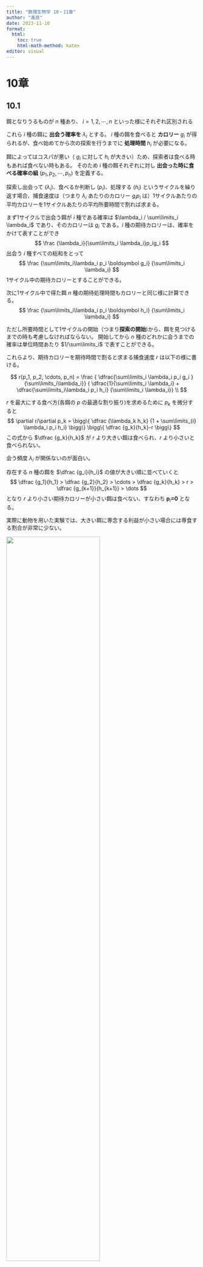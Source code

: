 ```yaml
---
title: "数理生物学 10・11章"
author: "髙良"
date: 2023-11-10
format: 
  html:
    toc: true
    html-math-method: katex
editor: visual
---
```


# 10章

## 10.1

餌となりうるものが $n$ 種あり、 $i = 1, 2,\cdots, n$ といった様にそれぞれ区別される

これら $i$ 種の餌に **出会う確率を** $\lambda_i$ とする。 $i$ 種の餌を食べると **カロリー** $g_i$ が得られるが、食べ始めてから次の探索を行うまでに **処理時間** $h_i$ が必要になる。

餌によってはコスパが悪い（ $g_i$ に対して $h_i$ が大きい）ため、探索者は食べる時もあれば食べない時もある。 そのため $i$ 種の餌それぞれに対し **出会った時に食べる確率の組** $(p_1, p_2, \cdots, p_n)$ を定義する。

探索し出会って ($\lambda_i$)、食べるか判断し ($p_i$)、処理する ($h_i$) というサイクルを繰り返す場合、捕食速度は（つまり $\lambda_i$ あたりのカロリー $g_ip_i$ は）1サイクルあたりの平均カロリーを1サイクルあたりの平均所要時間で割れば求まる。

まず1サイクルで出会う餌が $i$ 種である確率は $\lambda_i / \sum\limits_i \lambda_i$ であり、そのカロリーは $g_i$ である。$i$ 種の期待カロリーは、確率をかけて表すことができ $$
\frac
{\lambda_i}{\sum\limits_i \lambda_i}p_ig_i
$$ 出会う $i$ 種すべての総和をとって $$
\frac
{\sum\limits_i\lambda_i p_i \boldsymbol g_i} {\sum\limits_i \lambda_i}
$$ 1サイクル中の期待カロリーとすることができる。

次に1サイクル中で得た餌 $n$ 種の期待処理時間もカロリーと同じ様に計算できる。 $$
\frac
{\sum\limits_i\lambda_i p_i \boldsymbol h_i} {\sum\limits_i \lambda_i}
$$

ただし所要時間として1サイクルの開始（つまり**探索の開始**)から、餌を見つけるまでの時も考慮しなければならない。 開始してから $n$ 種のどれかに会うまでの確率は単位時間あたり $1/\sum\limits_i$ で表すことができる。

これらより、期待カロリーを期待時間で割ると求まる捕食速度 $r$ は以下の様に書ける。

$$
r(p_1, p_2, \cdots, p_n) = 
\frac 
{ \dfrac{\sum\limits_i \lambda_i p_i g_i } {\sum\limits_i\lambda_i}}
{ \dfrac{1}{\sum\limits_i \lambda_i} + \dfrac{\sum\limits_i\lambda_i p_i h_i} {\sum\limits_i \lambda_i}} 
\\
$$

$r$ を最大にする食べ方(各餌の $p$ の最適な割り振り)を求めるために $p_k$ を微分すると $$
\partial r/\partial p_k = 
\bigg\{ \dfrac {\lambda_k h_k} {1 + \sum\limits_{i} \lambda_i p_i h_i} \bigg\}
\bigg\{ \dfrac {g_k}{h_k}-r \bigg\}
$$ この式から $\dfrac {g_k}{h_k}$ が $r$ より大きい餌は食べられ、$r$ より小さいと食べられない。

会う頻度 $\lambda_i$ が関係ないのが面白い。

存在する $n$ 種の餌を $\dfrac {g_i}{h_i}$ の値が大きい順に並べていくと $$
\dfrac {g_1}{h_1} > \dfrac {g_2}{h_2} > \cdots > \dfrac {g_k}{h_k} > r > \dfrac {g_{k+1}}{h_{k+1}} > \dots
$$ となり $r$ より小さい期待カロリーが小さい餌は食べない、すなわち $\boldsymbol p_i \boldsymbol = \boldsymbol 0$ となる。

実際に動物を用いた実験では、大きい餌に専念する利益が小さい場合には専食する割合が非常に少ない。

![](./static/IMG_9025.png){width="70%"} <br><br><br>

## 10.2生物が適応的行動を取る理由

餌探しのコストを小さくできれば繁殖行動などにリソースを費やすことができ、繁殖成功度（適応度）を上げることができる。

動物行動の**遺伝的基盤は環境中のデータを元に餌選択を行うための方法**を規定していて、それは適応的な方向に進化している。

前節の捕食速度 $r$ は評価関数と呼ばれ最適化の基礎的な尺度の一つであり合理的意思決定に役立つ。 <br><br><br>

## 10.3 採餌場所の決定

10.1の餌選択モデルでは、さまざまな餌が完全に混合していて（確率に基づき）ランダムに出会うと仮定した。

変わって、距離が離れた別々の2点にそれぞれ別の昆虫1と2がいる。この場合、同時に餌を狙うことができないため**片方の餌の捕食速度がもう片方より大きい場合にのみ採餌が続く**。

つまり $$
\dfrac {\lambda_1 g_1}{1 + \lambda_1 h_1} > \dfrac {\lambda_2 g_2}{1 + \lambda_2 h_2}
$$ の場合にのみ1種の昆虫が好まれる。

そのため、ある餌の密度が高くなると急にそれが食べられ始める。

## 10.4 餌の探し方

10.3の様に、鳥は餌の昆虫がいる木（パッチ）を飛び回っている。

それぞれのパッチでは餌がなくなるまで探すべきか、適当に切り上げるべきかを考える。 <br> <br> 昆虫の数や見つかりやすさの異なる $n$ 種のパッチを考える。1つのパッチで得られる餌の量は、探索時間 ( $t_i$ ) の増加関数 ( $G_i(t_i)$ ) で与えられる。また1つのパッチ内での捕食速度は時間と共に減少する。

これらから、10.1の各式を利用して、餌をパッチに置き換えることで表せる。

まず $p_i$ (食べるかどうかの確率)は用いず、 $h_i$ はパッチ内での探索時間に含まれるためこれらは除く。

なので**期待捕獲量**と**期待探索時間**が $$
\begin{gather}
\frac
{\sum\limits_i\lambda_i \boldsymbol {G_i(t_i) }} {\sum\limits_i \lambda_i}
\\
\dfrac
{1}{\sum\limits_i\lambda_i} +
\frac
{\sum\limits_i \lambda_i \boldsymbol {t_i}} {\sum\limits_i \lambda_i}
\end{gather}
$$ とそれぞれ表せ

$$
r(t_1, t_2, \cdots, t_n) = 
\frac 
{ \dfrac{\sum\limits_i \lambda_i \boldsymbol {G_i(t_i)} } {\sum\limits_i\lambda_i}}
{ \dfrac{1}{\sum\limits_i \lambda_i} + \dfrac{\sum\limits_i\lambda_i \boldsymbol {t_i}} {\sum\limits_i \lambda_i}} 
\\
$$ となる。

この捕食速度 $r$ を $t_i \ge 0, \dots, t_n \ge 0$ という制約のもとで最大にするものを探すために $t_i$ について微分する。

$r$ を最大にする解が、$t_1 \ge 0, \dots, t_k \ge 0, t_{k+1} = \dots = t_n = 0$ だったとすると

$$
\begin{gather}
\dfrac {dG_i(t_i)}{dt} = r & i = 1, 2,\dots, k
\\
\dfrac {dG_i(0)}{dt} < r & i = k+1,\dots, n
\end{gather}
$$ が成立。

捕食速度が減速していき、平均 $r$ を下回る場合は現在のパッチを放棄して新たなパッチに移る方が良い。

パッチ間の距離が長くなり $1 / \lambda_i$ が大きくなれば期待捕食速度 $r$ の値が下がるため、パッチで探索する時間が長くなる。 <br> <br>

## 10.5 収量変動の効果

多くの状況で生物は **収量の平均が同じでもばらつきが少ない場所を好む**。これはリスク回避的行動と言われる。例えば摂食量の増分に対して適応度がの増分が緩やかになっていく場合、餌の量が増えても適応度があまり変化しない。

この時に適応度の平均裏を尺度とすると、餌の量がばらつかない方が適応度の平均値的に安定であるため餌場として適当であると考えることができる。 <br> <br>

# 11章 成長と繁殖の戦略

## 11.1 卵数と卵サイズ

卵のサイズが小さいと体サイズは小さく、生活史の初期段階も長いため死亡率が高くなるが繁殖に割ける資源は限られているため大きい卵は数を産むことができない。

**1卵の重量を** $x$、卵数を $y$ とする。

子の生存率を卵サイズ $x$ の増加関数として $S(x)$ とすると、子の期待生存率は $\phi = y S(x)$ と表せる。さらに卵を生産するのに親が使える資源を $xy = \rho$ と考える。

この制約のもと $\phi$ を最大にする $x$ と $y$ を求める。

制約条件 $xy = \rho$ を代入して、 $\phi = \dfrac {\rho S(x)}{x}$ 。

卵サイズと生存率の関係を表す曲線は、卵サイズが大きくなるほど生存率が上がることが考えられる（S字とか）。 $\dfrac { S(x)}{x}$ は卵サイズと生存率をグラフにしたときに原点から伸びる線分の傾きであるため、この線が卵サイズ-生存率曲線に接する点が最適卵サイズ $x^*$ になる。

なので $\phi$ を $x$ で微分すると $\dfrac {d \bigg\{ \dfrac {S(x)}{x} \bigg\}} {dx} = 0$ より

$$
\dfrac {x^*dS(x)}{dx} = S(x^*)
$$ が導かれて、最適卵サイズがもとまる。

### ラグランジュ

未知の定数 $\lambda$ と制約条件を用いて $$
\Phi = yS(x) + \lambda (\rho-xy)
$$ これを $x$ と $y$ それぞれについて偏微分してそれを0とおいた $$
\begin{gather}
\dfrac {\partial \Phi}{\partial x} = \dfrac {y\ dS(x)}{dx} - \lambda y = 0
\\
\dfrac {\partial \Phi}{\partial y} = S(x) - \lambda x = 0
\end{gather}
$$ これらの式から $\lambda$ を消すと $\dfrac {x^*dS(x)}{dx} = S(x^*)$ が導かれる。

最適卵サイズ $x^*$　は、$\rho$ (つまり資源の総量)には依存せず生存率 $S(x)$ によって決まるので大きな卵を産む方が有利になる。 <br> <br> <br>

## 11.2 陸上植物の地上部/地下部のバランス

植物の器官のサイズは環境に対してバランスを保って変化する。得られる水分量が多いと枝葉は大きく成長するが、地下の根は貧弱になる。逆に栄養塩類や水分が不足して日光などが十分にある場合、地上部が貧弱になるが根などは成長する。

光合成による物質生産において光吸収は葉によって行われるため、光合成速度は地上部の成長に比例する。また根も光合成に必要な水や栄養を吸収するため、根の成長も光合成に寄与する

一日あたりの**純光合成の速度を**、**地上部サイズ** $x$ と地下部サイズ $y$ を変数とする増加関数 $g(x, y)$ で表す。

さらに、$L$ を地上部の光 $W$ を土壌の含水量とする。

これらから以下の式を定義する。 $$
g(x, y) = \dfrac {1}{\dfrac{a}{Lx^b} + \dfrac{c}{Wy^d}}
$$ 植物の総重量が一定の $x+y = \rho$ という条件下で純光合成速度が最大になるものをラグランジュの未定乗数によって解くと $$
[地下部] \propto [光 / 土壌成分]^ \frac {1}{(d+1)} [地上部]^ \frac {(b+1)}{(d+1)}
$$ となる。

異なる器官のサイズの対数が線形関係を満たす成長スキームということを示している。 <br> <br> <br>

## 11.3 1回繁殖か繰り返し繁殖か

無性生殖する生物について考える。

長い時間が経つと、安定齢分布に達して密度が時間 $t$ に依存して指数増加していく。

この時の人口増加率 $r$ がマルサス係数で、離散時間の齢分布モデルの $\lambda$ を置き換えた場合

$$
1 = \sum_{x=0} e^{-r(x+1)}\ l_x\ m_x
$$ となる。$l_x$ は子の $x$ 歳までの生存率、$m_x$ は $x$ 歳での出産率。

毎年同じ率で繁殖し続ける生物を考える。

雌1匹から生まれる子数が $N$ でその半分が雌で翌年までの生存率が $q$ なら $m_0 = m_1 = \dots = \frac {qN}{2}$ 。成体の年間生存率も等しく $p_0 = p_1 = \dots = p$ の場合、マルサス係数 $r$ は

$$
1 = \sum_{x=0} e^{-r(x+1)} p^i \frac {qN}{2} = \frac {qN}{2e^r(\frac {1-p}{e^r})}
$$ を満たすもので $r = log(\frac {qN}{2+p})$ になる。

最初の繁殖時に全ての成体が死ぬタイプ ($p = 0$) と、生き残り繁殖を続けるタイプ ($p > 0$)がいて前者のタイプの方が子供の数が多いとする。マルサス係数を比較すると、子の数 $N$ の差が $\frac {2p}{q}$を超えると一回繁殖が有利になる。

## 11.4 なぜマルサス係数が進化の基準として使えるのか

1つの懸念点として雌個体から生まれた子が全て親と同一の生活史を持つと考えているが、ある遺伝子型の雌が親が荒廃したのと同じ遺伝子タイプを持つ個体と必ず交配するという仮定は置けない。しかし実際には、雌雄の齢別周産率が比例していて任意交配が仮定できる場合は、先述のモデルが適用できることがわかっている。

つまり異なる遺伝子型タイプの $l_x$ と $m_x$ からマルサス係数を比較することで集団内で遺伝子型が増えるかどうかという、適応度に関する議論ができる。

もう1つは生存率・出産率が個体の密度に影響されないのかという点である。この仮定では個体数は増大するが、実際には定常状態にある場合(あるタイプが集団内で優占している場合)マルサス係数は0になる。

優占しているタイプが進化的に安定で変異の拡大を許さない場合は変異を持ったタイプが入り込んできたとしてもそのタイプは減少し消滅する、つまりマルサス係数が負と捉えることができる。そのため平衡状態では優占種のマルサス係数が他のどのタイプよりも大きいということができる。 <br> <br> <br>

## 11.5老衰の進化

出産率を上げると生存率を維持するためには相応の資源が必要になる。

例として生存率に対する感度の式を用いる。 $$
\dfrac {\partial \lambda}{\partial m_k} =\dfrac {1}{p_k} \sum_{a \ge k+1} \dfrac {m_a l_a}{\lambda^a T_g}
$$

この式では生存率は繁殖開始齢以前に大きく繁殖齢後はほとんど0になる。

そのため若齢の生存率をあげる方が適応度の改善が期待でき、ある死亡要因発現を高齢期にずらせるような遺伝子が集団中に広がる。

また別の例として $k$ 歳での生存率と出産率に対する $r$ の感度の比は $$
\dfrac{\dfrac {\partial \lambda}{\partial p_k}} {\dfrac {\partial \lambda}{\partial m_k}} = \dfrac{v_{k+1}}{v_0}
$$ となって $k+1$ 歳での繁殖価（産むことができる子の総数を生まれた時期で調整して算出した値）に比例している。

老齢になると繁殖価が減少するので、現在での繁殖が非常に重要。 <br> <br> <br>

## 11.6 生涯の繁殖成功度

マルサス係数は11.10式から $$
1 = \sum_{x=0} e^{-r(x+1)}\ l_x\ m_x
$$

と示されたが、陰関数なので扱いにくい。そのため**生まれた1個体が生涯に生産する次世代の平均数である純繁殖率**を用いる。$m_x$ は出産率 $l_x$ は 生存率である。 $$
R_0 = \sum^{\infty}_{x=0} p_0\dots p_{x-1}\ m_x =  \sum^{\infty}_{x=0} l_x m_x
$$ さらに年齢ごとに行われる繁殖効果の違いを補正するため、集団サイズが急激に増大している時には**遅い繁殖の価値を年あたり増加率** $e^r$ によって割り引く。

$$
f(s, r) = \sum^{\infty}_{x=0} p_0(s)\dots p_{x-1(s)}\ m_x(s)\ e^{-r(x+1)}
$$ これらから齢ごとの生存率 $px(s)$ や出産率 $m_x(s)$ が戦略 $s$ に左右されることを示した。

数学的には**マルサス係数** $r$ を最大にすることと生涯の繁殖成功度 $f(s,r)$ を最大にすることは等価で

> 戦略$s*$ はマルサス係数 $r(s)$ を最大にする。この時 $r^* = r(s*)$ とおくと、\$f(s, r) \$ は $s$ の関数として $s^*$ の時最大になる。<br> 逆に $s$ が $f(s, r)$ を最大にするものならそれはマルサス係数 $r$ を最大にするものである。

密度などに影響を受ける平衡状態では $r^* = 0$ が成り立ち生涯の繁殖成功度 $f(s,0)$ になる。
